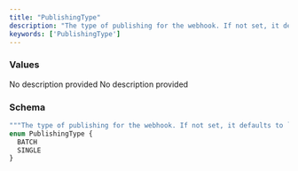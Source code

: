 ```yaml
---
title: "PublishingType"
description: "The type of publishing for the webhook. If not set, it defaults to `SINGLE`."
keywords: ['PublishingType']
---
```


### Values

<ResponseField name="BATCH" type="enum">
  No description provided
</ResponseField>

<ResponseField name="SINGLE" type="enum">
  No description provided
</ResponseField>

### Schema


```graphql 
"""The type of publishing for the webhook. If not set, it defaults to `SINGLE`."""
enum PublishingType {
  BATCH
  SINGLE
}
```
